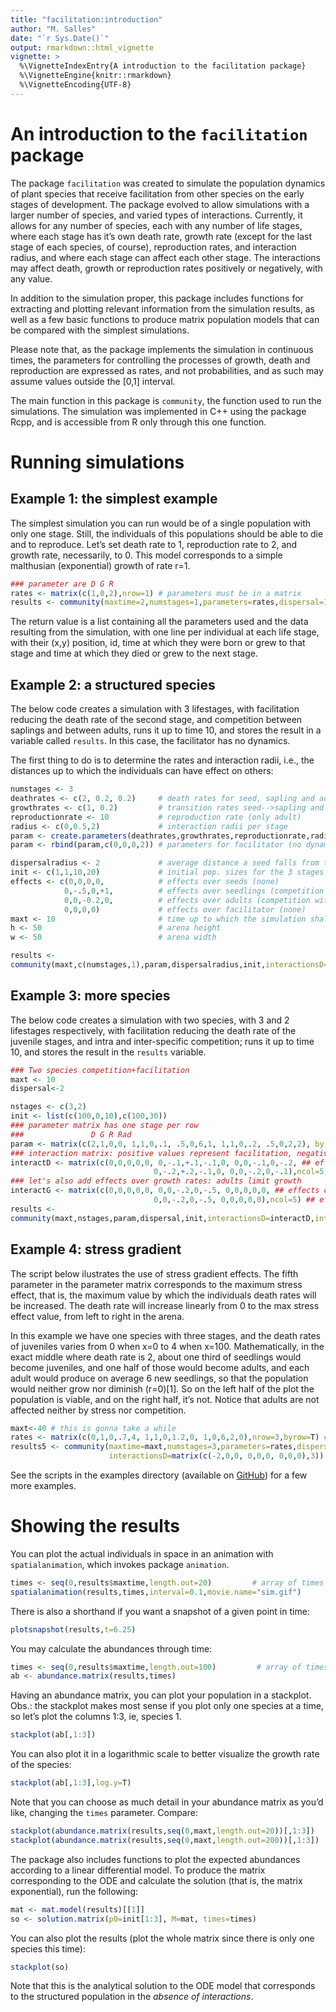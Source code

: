 ```yaml
---
title: "facilitation:introduction"
author: "M. Salles"
date: "`r Sys.Date()`"
output: rmarkdown::html_vignette
vignette: >
  %\VignetteIndexEntry{A introduction to the facilitation package}
  %\VignetteEngine{knitr::rmarkdown}
  %\VignetteEncoding{UTF-8}
---
```


# An introduction to the `facilitation` package

The package `facilitation` was created to simulate the population dynamics of plant species that
receive facilitation from other species on the early stages of development. The package evolved to allow simulations with a larger
number of species, and varied types of interactions. Currently, it allows for any number of species,
each with any number of life stages, where each stage has it's own death rate, growth rate (except
for the last stage of each species, of course), reproduction rates, and interaction radius,
and where each stage can affect each other stage. The interactions may affect death, growth or reproduction
rates positively or negatively, with any value.

In addition to the simulation proper, this package includes functions for extracting and
plotting relevant information from the simulation results, as well as a few basic functions
to produce matrix population models that can be compared with the simplest simulations.

Please note that, as the package implements the simulation in continuous times, the parameters for controlling the
processes of growth, death and reproduction are expressed as rates, and not probabilities, and as such may assume
values outside the [0,1] interval.

The main function in this package is `community`, the function used to run the simulations.
The simulation was implemented in C++ using the package Rcpp, and is accessible from R only through this one function. 

# Running simulations

## Example 1: the simplest example

The simplest simulation you can run would be of a single population with only one stage.
Still, the individuals of this populations should be able to die and to reproduce. Let's set
death rate to 1, reproduction rate to 2, and growth rate, necessarily, to 0. This model
corresponds to a simple malthusian (exponential) growth of rate r=1.

```r
### parameter are D G R
rates <- matrix(c(1,0,2),nrow=1) # parameters must be in a matrix
results <- community(maxtime=2,numstages=1,parameters=rates,dispersal=1,init=10)
```
The return value is a list containing all the parameters used and the data resulting from the simulation, with one line per individual at each life stage, with their (x,y) position, id, time at which they were born or grew to that stage and time at which they died or grew to the next stage.

## Example 2: a structured species

The below code creates a simulation with 3 lifestages, with facilitation reducing the death rate of the second stage, and competition between saplings and between adults, runs it up to time 10, and stores the result in a variable called `results`. In this case, the facilitator has no dynamics.

The first thing to do is to determine the rates and interaction radii, i.e., the distances up to which the individuals
can have effect on others:

```r
numstages <- 3
deathrates <- c(2, 0.2, 0.2)     # death rates for seed, sapling and adult
growthrates <- c(1, 0.2)         # transition rates seed-->sapling and sapling-->adult
reproductionrate <- 10           # reproduction rate (only adult)
radius <- c(0,0.5,2)             # interaction radii per stage
param <- create.parameters(deathrates,growthrates,reproductionrate,radius) # create the parameter object
param <- rbind(param,c(0,0,0,2)) # parameters for facilitator (no dynamics, radius 2)

dispersalradius <- 2	         # average distance a seed falls from the parent (distance is exponentially distributed)
init <- c(1,1,10,20)             # initial pop. sizes for the 3 stages plus the facilitator species
effects <- c(0,0,0,0,            # effects over seeds (none)
            0,-.5,0,+1,          # effects over seedlings (competition and facilitation)
            0,0,-0.2,0,          # effects over adults (competition with adults)  
            0,0,0,0)             # effects over facilitator (none)
maxt <- 10                       # time up to which the simulation shall run
h <- 50                          # arena height
w <- 50                          # arena width

results <-
community(maxt,c(numstages,1),param,dispersalradius,init,interactionsD=effects,height=h,width=w)
```
## Example 3: more species
The below code creates a simulation with two species, with 3 and 2 lifestages respectively, with facilitation reducing the death rate of the juvenile stages, and intra and inter-specific competition; runs it up to time 10, and stores the result in the `results` variable.

```r
### Two species competition+facilitation
maxt <- 10
dispersal<-2

nstages <- c(3,2)
init <- list(c(100,0,10),c(100,30))
### parameter matrix has one stage per row
###               D G R Rad
param <- matrix(c(2,1,0,0, 1,1,0,.1, .5,0,6,1, 1,1,0,.2, .5,0,2,2), byrow=T, nrow=5) 
### interaction matrix: positive values represent facilitation, negative ones, competition
interactD <- matrix(c(0,0,0,0,0, 0,-.1,+.1,-.1,0, 0,0,-.1,0,-.2, ## effects over species 1
                                0,-.2,+.2,-.1,0, 0,0,-.2,0,-.1),ncol=5) ## effects over species 2
### let's also add effects over growth rates: adults limit growth
interactG <- matrix(c(0,0,0,0,0, 0,0,-.2,0,-.5, 0,0,0,0,0, ## effects over species 1
                                0,0,-.2,0,-.5, 0,0,0,0,0),ncol=5) ## effects over species 2
results <-
community(maxt,nstages,param,dispersal,init,interactionsD=interactD,interactionsG=interactG)
```

## Example 4: stress gradient

The script below ilustrates the use of stress gradient effects. The fifth parameter in the
parameter matrix corresponds to the maximum stress effect, that is, the maximum value by
which the individuals death rates will be increased. The death rate will increase linearly
from 0 to the max stress effect value, from left to right in the arena.

In this example we have one species with three stages, and the death rates of juveniles 
varies from 0 when x=0 to 4 when x=100. 
Mathematically, in the exact middle where death rate is 2, about one third of seedlings would become juveniles, and one half of those would become adults, 
and each adult would produce on average 6 new seedlings, so that the population would 
neither grow nor diminish (r=0)[1]. So on the left half of the plot the population is 
viable, and on the right half, it's not. Notice that adults are not affected neither by 
stress nor competition.


```r
maxt<-40 # this is gonna take a while
rates <- matrix(c(0,1,0,.7,4, 1,1,0,1.2,0, 1,0,6,2,0),nrow=3,byrow=T) # maximum stress effect is 4 for stage 1 and 0 for stages 2 and 3
results5 <- community(maxtime=maxt,numstages=3,parameters=rates,dispersal=10,init=c(40,0,0),
                      interactionsD=matrix(c(-2,0,0, 0,0,0, 0,0,0),3)) # competition is only between seedlings
```
See the scripts in the examples directory (available on [GitHub](https://github.com/Lobz/facilitation/tree/master/examples)) for a few more examples.

# Showing the results

You can plot the actual individuals in space in an animation with `spatialanimation`, which invokes
package `animation`.
```r
times <- seq(0,results$maxtime,length.out=20)         # array of times of interest
spatialanimation(results,times,interval=0.1,movie.name="sim.gif") 
```

There is also a shorthand if you want a snapshot of a given point in time:
```r
plotsnapshot(results,t=6.25)
```

You may calculate the abundances through time:
```r
times <- seq(0,results$maxtime,length.out=100)         # array of times of interest
ab <- abundance.matrix(results,times)
```

Having an abundance matrix, you can plot your population in a stackplot. Obs.: the stackplot makes
most sense if you plot only one species at a time, so let's plot the columns 1:3, ie, species 1.
```r
stackplot(ab[,1:3])
```

You can also plot it in a logarithmic scale to better visualize the growth rate of the species:
```r
stackplot(ab[,1:3],log.y=T)
```

Note that you can choose as much detail in your abundance matrix as you'd like, changing the `times` parameter. Compare:
```r
stackplot(abundance.matrix(results,seq(0,maxt,length.out=20))[,1:3])
stackplot(abundance.matrix(results,seq(0,maxt,length.out=200))[,1:3])
```

The package also includes functions to plot the expected abundances according to a linear differential model. To produce the matrix corresponding to the ODE and calculate the solution (that is, the matrix exponential), run the following:
```r
mat <- mat.model(results)[[1]]
so <- solution.matrix(p0=init[1:3], M=mat, times=times)
```

You can also plot the results (plot the whole matrix since there is only one species this time):
```r
stackplot(so)
```

Note that this is the analytical solution to the ODE model that corresponds to the structured population in the *absence of interactions*.
